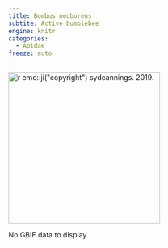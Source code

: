 ```yaml
---
title: Bombus neoboreus
subtite: Active bumblebee
engine: knitr
categories:
  - Apidae
freeze: auto
---
```

[![`r emo::ji("copyright")` sydcannings. 2019.](https://inaturalist-open-data.s3.amazonaws.com/photos/67365194/medium.jpeg){height=300}](https://inaturalist.ca/observations/42427460)

No GBIF data to display
